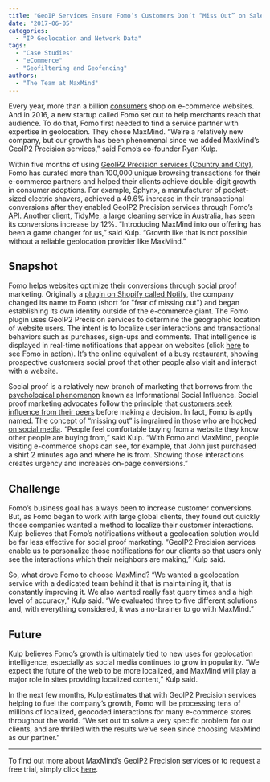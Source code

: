 ```yaml
---
title: "GeoIP Services Ensure Fomo’s Customers Don’t “Miss Out” on Sales"
date: "2017-06-05"
categories:
  - "IP Geolocation and Network Data"
tags:
  - "Case Studies"
  - "eCommerce"
  - "Geofiltering and Geofencing"
authors:
  - "The Team at MaxMind"
---
```


Every year, more than a billion
[consumers](https://www.digitalcommerce360.com/2015/03/31/number-global-online-shoppers-will-grow-50-2018/)
shop on e-commerce websites. And in 2016, a new startup called Fomo set out to
help merchants reach that audience. To do that, Fomo first needed to find a
service partner with expertise in geolocation. They chose MaxMind. “We’re a
relatively new company, but our growth has been phenomenal since we added
MaxMind’s GeoIP2 Precision services,” said Fomo’s co-founder Ryan Kulp.

Within five months of using [GeoIP2 Precision services (Country and
City)](https://www.maxmind.com/en/geoip2-precision-services), Fomo has curated
more than 100,000 unique browsing transactions for their e-commerce partners and
helped their clients achieve double-digit growth in consumer adoptions. For
example, Sphynx, a manufacturer of pocket-sized electric shavers, achieved a
49.6% increase in their transactional conversions after they enabled GeoIP2
Precision services through Fomo’s API. Another client, TidyMe, a large cleaning
service in Australia, has seen its conversions increase by 12%. “Introducing
MaxMind into our offering has been a game changer for us,” said Kulp. “Growth
like that is not possible without a reliable geolocation provider like MaxMind.”

## Snapshot

Fomo helps websites optimize their conversions through social proof marketing.
Originally a [plugin on Shopify called Notify](https://apps.shopify.com/fomo),
the company changed its name to Fomo (short for "fear of missing out") and began
establishing its own identity outside of the e-commerce giant. The Fomo plugin
uses GeoIP2 Precision services to determine the geographic location of website
users. The intent is to localize user interactions and transactional behaviors
such as purchases, sign-ups and comments. That intelligence is displayed in
real-time notifications that appear on websites (click
[here](https://www.usefomo.com/solutions/super-sized) to see Fomo in action).
It’s the online equivalent of a busy restaurant, showing prospective customers
social proof that other people also visit and interact with a website.

Social proof is a relatively new branch of marketing that borrows from the
[psychological phenomenon](https://en.wikipedia.org/wiki/Social_proof) known as
Informational Social Influence. Social proof marketing advocates follow the
principle that [customers seek influence from their
peers](https://www.forbes.com/sites/miketempleman/2017/04/03/6-ways-to-integrate-social-proof-in-your-saas-marketing-strategy/#7e27d93585f8)
before making a decision. In fact, Fomo is aptly named. The concept of “missing
out” is ingrained in those who are [hooked on social
media](https://psychcentral.com/blog/fear-of-missing-out). “People feel
comfortable buying from a website they know other people are buying from,” said
Kulp. “With Fomo and MaxMind, people visiting e-commerce shops can see, for
example, that John just purchased a shirt 2 minutes ago and where he is from.
Showing those interactions creates urgency and increases on-page conversions.”

## Challenge

Fomo’s business goal has always been to increase customer conversions. But, as
Fomo began to work with large global clients, they found out quickly those
companies wanted a method to localize their customer interactions. Kulp believes
that Fomo’s notifications without a geolocation solution would be far less
effective for social proof marketing. “GeoIP2 Precision services enable us to
personalize those notifications for our clients so that users only see the
interactions which their neighbors are making,” Kulp said.

So, what drove Fomo to choose MaxMind? “We wanted a geolocation service with a
dedicated team behind it that is maintaining it, that is constantly improving
it. We also wanted really fast query times and a high level of accuracy,” Kulp
said. “We evaluated three to five different solutions and, with everything
considered, it was a no-brainer to go with MaxMind.”

## Future

Kulp believes Fomo’s growth is ultimately tied to new uses for geolocation
intelligence, especially as social media continues to grow in popularity. “We
expect the future of the web to be more localized, and MaxMind will play a major
role in sites providing localized content,” Kulp said.

In the next few months, Kulp estimates that with GeoIP2 Precision services
helping to fuel the company’s growth, Fomo will be processing tens of millions
of localized, geocoded interactions for many e-commerce stores throughout the
world. “We set out to solve a very specific problem for our clients, and are
thrilled with the results we’ve seen since choosing MaxMind as our partner.”

* * *

To find out more about MaxMind’s GeoIP2 Precision services or to request a free
trial, simply click
[here](https://www.maxmind.com/en/geoip2-precision-services).

